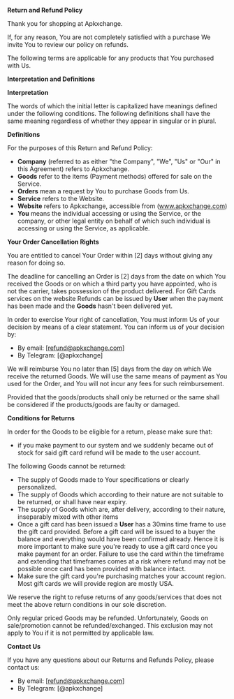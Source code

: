 **Return and Refund Policy**

Thank you for shopping at Apkxchange.

If, for any reason, You are not completely satisfied with a purchase We invite You to review our policy on refunds.

The following terms are applicable for any products that You purchased with Us.

**Interpretation and Definitions**

**Interpretation**

The words of which the initial letter is capitalized have meanings defined under the following conditions. The following definitions shall have the same meaning regardless of whether they appear in singular or in plural.

**Definitions**

For the purposes of this Return and Refund Policy:

- **Company** (referred to as either "the Company", "We", "Us" or "Our" in this Agreement) refers to Apkxchange.
- **Goods** refer to the items (Payment methods) offered for sale on the Service.
- **Orders** mean a request by You to purchase Goods from Us.
- **Service** refers to the Website.
- **Website** refers to Apkxchange, accessible from (www.apkxchange.com)
- **You** means the individual accessing or using the Service, or the company, or other legal entity on behalf of which such individual is accessing or using the Service, as applicable.

**Your Order Cancellation Rights**

You are entitled to cancel Your Order within [2] days without giving any reason for doing so.

The deadline for cancelling an Order is [2] days from the date on which You received the Goods or on which a third party you have appointed, who is not the carrier, takes possession of the product delivered. For Gift Cards services on the website Refunds can be issued by **User** when the payment has been made and the **Goods** hasn't been delivered yet.

In order to exercise Your right of cancellation, You must inform Us of your decision by means of a clear statement. You can inform us of your decision by:

- By email: [refund@apkxchange.com]
- By Telegram: [@apkxchange]

We will reimburse You no later than [5] days from the day on which We receive the returned Goods. We will use the same means of payment as You used for the Order, and You will not incur any fees for such reimbursement.

Provided that the goods/products shall only be returned or the same shall be considered if the products/goods are faulty or damaged.

**Conditions for Returns**

In order for the Goods to be eligible for a return, please make sure that:

- if you make payment to our system and we suddenly became out of stock for said gift card refund will be made to the user account.

The following Goods cannot be returned:

- The supply of Goods made to Your specifications or clearly personalized.
- The supply of Goods which according to their nature are not suitable to be returned, or shall have near expiry.
- The supply of Goods which are, after delivery, according to their nature, inseparably mixed with other items
- Once a gift card has been issued a **User** has a 30mins time frame to use the gift card provided. Before a gift card will be issued to a buyer the balance and everything would have been confirmed already. Hence it is more important to make sure you're ready to use a gift card once you make payment for an order. Failure to use the card within the timeframe and extending that timeframes comes at a risk where refund may not be possible once card has been provided with balance intact.
- Make sure the gift card you're purchasing matches your account region. Most gift cards we will provide region are mostly USA.

We reserve the right to refuse returns of any goods/services that does not meet the above return conditions in our sole discretion.

Only regular priced Goods may be refunded. Unfortunately, Goods on sale/promotion cannot be refunded/exchanged. This exclusion may not apply to You if it is not permitted by applicable law.

**Contact Us**

If you have any questions about our Returns and Refunds Policy, please contact us:

- By email: [refund@apkxchange.com]
- By Telegram: [@apkxchange]
